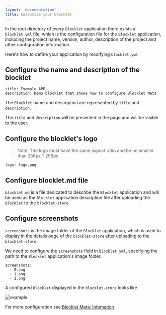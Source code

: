 ```yaml
---
layout: 'documentation'
title: Customize your blocklet
---
```


In the root directory of every `Blocklet` application there exists a `blocklet.yml` file, which is the configuration file for the `Blocklet` application, including the project name, version, author, description of the project and other configuration information.

Here's how to define your application by modifying `blocklet.yml`

## Configure the name and description of the blocklet

```shell
title: Example APP
description: Demo blocklet that shows how to configure Blocklet Meta
```

The `Blocklet` name and description are represented by `title` and `description`.

The `title` and `description` will be presented in the page and will be visible to the user.

## Configure the blocklet's logo

> Note: The logo must have the same aspect ratio and be no smaller than 256px \* 256px

```shell
logo: logo.png
```

## Configure blocklet.md file

`blocklet.md` is a file dedicated to describe the `Blocklet` application and will be used as the `Blocklet` application description file after uploading the `Blocklet` to the `blocklet-store`.

## Configure screenshots

`screenshots` is the image folder of the `Blocklet` application, which is used to display in the details page of the `blocklet-store` after uploading to the `blocklet-store`.

We need to configure the `screenshots` field in `blocklet.yml`, specifying the path to the `Blocklet` application's image folder.

```shell
screenshots:
  - 0.png
  - 1.png
  - 2.png
```

A configured `Blocklet` displayed in the `blocklet-store` looks like

![example](./image/example.png)

For more configuration see [Blocklet Meta: Infomation](https://developer.blocklet.io/docs/zh/reference/blocklet-spec#infomation)
